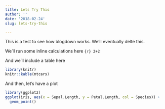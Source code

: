 ```yaml
---
title: Lets Try This
author: ''
date: '2018-02-24'
slug: lets-try-this

---
```


This is a test to see how blogdown works. We'll eventually delte this. 

We'll run some inline calculations here `{r} 2+2`

And we'll include a table here 

```r
library(knitr)
knitr::kable(mtcars)
```

And then, let's have a plot 

```r
library(ggplot2)
ggplot(iris, aes(x = Sepal.Length, y = Petal.Length, col = Species)) + 
  geom_point()
```